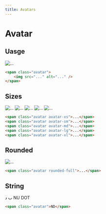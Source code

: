 ```yaml
---
title: Avatars
---
```


# Avatar

## Uasge

<Preview centered>
  <span class="avatar">
    <img src="https://i.pravatar.cc/300" alt="..." />
  </span>
</Preview>

```html
<span class="avatar">
    <img src="..." alt="..." />
</span>
```

## Sizes

<Preview centered classes="gap-6">
  <span class="avatar avatar-xs">
    <img src="https://i.pravatar.cc/300" alt="..." />
  </span>
  <span class="avatar avatar-sm">
    <img src="https://i.pravatar.cc/300" alt="..." />
  </span>
  <span class="avatar avatar-md">
    <img src="https://i.pravatar.cc/300" alt="..." />
  </span>
  <span class="avatar avatar-lg">
    <img src="https://i.pravatar.cc/300" alt="..." />
  </span>
  <span class="avatar avatar-xl">
    <img src="https://i.pravatar.cc/300" alt="..." />
  </span>
</Preview>

```html
<span class="avatar avatar-xs">...</span>
<span class="avatar avatar-sm">...</span>
<span class="avatar avatar-md">...</span>
<span class="avatar avatar-lg">...</span>
<span class="avatar avatar-xl">...</span>
```

## Rounded

<Preview centered>
  <span class="avatar rounded-full">
    <img src="https://i.pravatar.cc/300" alt="..." />
  </span>
</Preview>

```html
<span class="avatar rounded-full">...</span>
```

## String

<Preview centered classes="gap-6">
  <span class="avatar bg-n-red-400 text-white">ب</span>
  <span class="avatar bg-n-green-600 text-n-green-900 rounded-full">د</span>
  <span class="avatar">NU</span>
  <span class="avatar rounded-full">DOT</span>
</Preview>

```html
<span class="avatar">ND</span>
```
